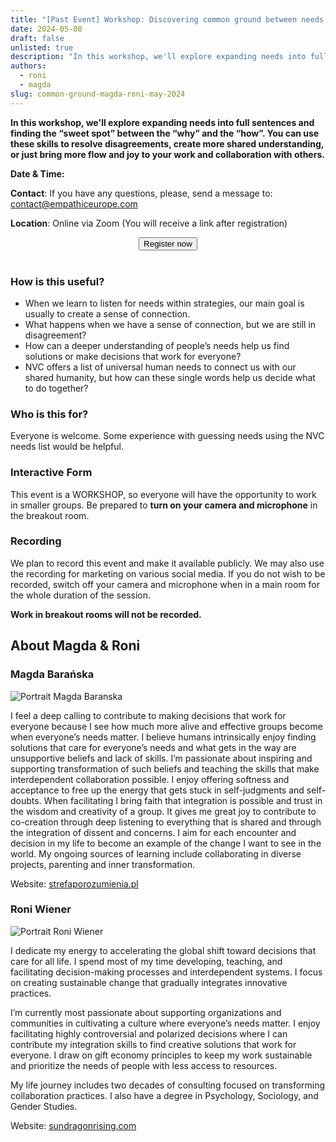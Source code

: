 ```yaml
---
title: "[Past Event] Workshop: Discovering common ground between needs and strategies"
date: 2024-05-08
draft: false
unlisted: true
description: "In this workshop, we'll explore expanding needs into full sentences and finding the “sweet spot” between the “why” and the “how”. You can use these skills to resolve disagreements, create more shared understanding, or just bring more flow and joy to your work and collaboration with others."
authors:
  - roni
  - magda
slug: common-ground-magda-roni-may-2024
---
```



<p>
<b>In this workshop, we'll explore expanding needs into full sentences and finding the “sweet spot” between the “why” and the “how”. You can use these skills to resolve disagreements, create more shared understanding, or just bring more flow and joy to your work and collaboration with others.</b>
</p>


**Date & Time:** <LocalTime year={2024} month={5} day={8} startHour={16} startMinute={0} endHour={17} endMinute={30}/>  

<!--truncate-->

**Contact**: If you have any questions, please, send a message to: contact@empathiceurope.com

**Location**: Online via Zoom (You will receive a link after registration)



<center>
<span>
  <a href="https://www.empathiceurope.com/discovering-common-ground-between-strategies-and-needs-free-workshop-with-magda-baranska-and-roni-wiener/"> 
    <button className="button button--primary" type="submit">
    Register now
    </button>
  </a>
</span>
   <br/>
  <br/>
</center>


### How is this useful?

- When we learn to listen for needs within strategies, our main goal is usually to create a sense of connection.
- What happens when we have a sense of connection, but we are still in disagreement?
- How can a deeper understanding of people’s needs help us find solutions or make decisions that work for everyone?
- NVC offers a list of universal human needs to connect us with our shared humanity, but how can these single words help us decide what to do together?


### Who is this for? 

Everyone is welcome. Some experience with guessing needs using the NVC needs list would be helpful.

### Interactive Form

This event is a WORKSHOP, so everyone will have the opportunity to work in smaller groups. Be prepared to **turn on your camera and microphone** in the breakout room.

### Recording

We plan to record this event and make it available publicly. We may also use the recording for marketing on various social media. If you do not wish to be recorded, switch off your camera and microphone when in a main room for the whole duration of the session.

**Work in breakout rooms will not be recorded.**



## About Magda & Roni

### Magda Barańska

<img src="/img/magda-baranska.jpg" alt="Portrait Magda Baranska" className="round-image"/>

I feel a deep calling to contribute to making decisions that work for everyone because I see how much more alive and effective groups become when everyone’s needs matter. I believe humans intrinsically enjoy finding solutions that care for everyone’s needs and what gets in the way are unsupportive beliefs and lack of skills. I’m passionate about inspiring and supporting transformation of such beliefs and teaching the skills that make interdependent collaboration possible. I enjoy offering softness and acceptance to free up the energy that gets stuck in self-judgments and self-doubts. When facilitating I bring faith that integration is possible and trust in the wisdom and creativity of a group. It gives me great joy to contribute to co-creation through deep listening to everything that is shared and through the integration of dissent and concerns. I aim for each encounter and decision in my life to become an example of the change I want to see in the world. My ongoing sources of learning include collaborating in diverse projects, parenting and inner transformation.

Website: [strefaporozumienia.pl](https://strefaporozumienia.pl)


### Roni Wiener

<img src="/img/roni_wiener.webp" alt="Portrait Roni Wiener" className="round-image"/>

I dedicate my energy to accelerating the global shift toward decisions that care for all life.  I spend most of my time developing, teaching, and facilitating decision-making processes and interdependent systems. I focus on creating sustainable change that gradually integrates innovative practices.

I’m currently most passionate about supporting organizations and communities in cultivating a culture where everyone’s needs matter. I enjoy facilitating highly controversial and polarized decisions where I can contribute my integration skills to find creative solutions that work for everyone. I draw on gift economy principles to keep my work sustainable and prioritize the needs of people with less access to resources.

My life journey includes two decades of consulting focused on transforming collaboration practices. I also have a degree in Psychology, Sociology, and Gender Studies.

Website: [sundragonrising.com](https://sundragonrising.com)

